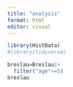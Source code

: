 ```yaml
---
title: "analysis"
format: html
editor: visual
---
```


```r
library(HistData)
#library(tidyverse)


```




```r
breslau=Breslau|>
  filter("age">=5)
breslau

```
